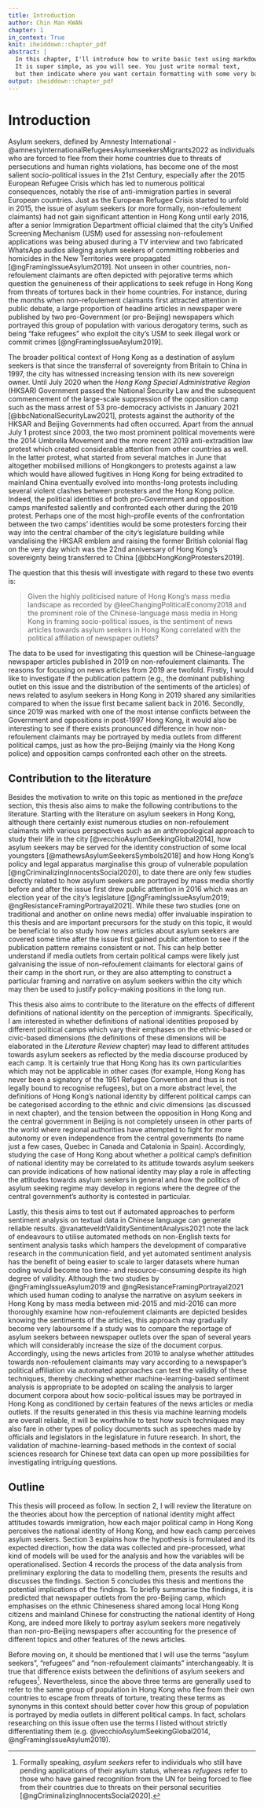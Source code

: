 ```yaml
---
title: Introduction
author: Chin Man KWAN
chapter: 1
in_context: True
knit: iheiddown::chapter_pdf
abstract: |
  In this chapter, I'll introduce how to write basic text using markdown.
  It is super simple, as you will see. You just write normal text,
  but then indicate where you want certain formatting with some very basic 'markup'.
output: iheiddown::chapter_pdf
---
```


\setcounter{chapter}{0}

# Introduction {#intro}

Asylum seekers, defined by Amnesty International -@amnestyinternationalRefugeesAsylumseekersMigrants2022 as individuals who are forced to flee from their home countries due to threats of persecutions and human rights violations, has become one of the most salient socio-political issues in the 21st Century, especially after the 2015 European Refugee Crisis which has led to numerous political consequences, notably the rise of anti-immigration parties in several European countries. Just as the European Refugee Crisis started to unfold in 2015, the issue of asylum seekers (or more formally, non-refoulement claimants) had not gain significant attention in Hong Kong until early 2016, after a senior Immigration Department official claimed that the city's Unified Screening Mechanism (USM) used for assessing non-refoulement applications was being abused during a TV interview and two fabricated WhatsApp audios alleging asylum seekers of committing robberies and homicides in the New Territories were propagated [@ngFramingIssueAsylum2019]. Not unseen in other countries, non-refoulement claimants are often depicted with pejorative terms which question the genuineness of their applications to seek refuge in Hong Kong from threats of tortures back in their home countries. For instance, during the months when non-refoulement claimants first attracted attention in public debate, a large proportion of headline articles in newspaper were published by two pro-Government (or pro-Beijing) newspapers which portrayed this group of population with various derogatory terms, such as being "fake refugees" who exploit the city's USM to seek illegal work or commit crimes [@ngFramingIssueAsylum2019].

The broader political context of Hong Kong as a destination of asylum seekers is that since the transferral of sovereignty from Britain to China in 1997, the city has witnessed increasing tension with its new sovereign owner. Until July 2020 when the *Hong Kong Special Administrative Region* (HKSAR) Government passed the National Security Law and the subsequent commencement of the large-scale suppression of the opposition camp such as the mass arrest of 53 pro-democracy activists in January 2021 [@bbcNationalSecurityLaw2021], protests against the authority of the HKSAR and Beijing Governments had often occurred. Apart from the annual July 1 protest since 2003, the two most prominent political movements were the 2014 Umbrella Movement and the more recent 2019 anti-extradition law protest which created considerable attention from other countries as well. In the latter protest, what started from several matches in June that altogether mobilised millions of Hongkongers to protests against a law which would have allowed fugitives in Hong Kong for being extradited to mainland China eventually evolved into months-long protests including several violent clashes between protesters and the Hong Kong police. Indeed, the political identities of both pro-Government and opposition camps manifested saliently and confronted each other during the 2019 protest. Perhaps one of the most high-profile events of the confrontation between the two camps' identities would be some protesters forcing their way into the central chamber of the city's legislature building while vandalising the HKSAR emblem and raising the former British colonial flag on the very day which was the 22nd anniversary of Hong Kong's sovereignty being transferred to China [@bbcHongKongProtesters2019].

The question that this thesis will investigate with regard to these two events is:

> Given the highly politicised nature of Hong Kong's mass media landscape as recorded by @leeChangingPoliticalEconomy2018 and the prominent role of the Chinese-language mass media in Hong Kong in framing socio-political issues, is the sentiment of news articles towards asylum seekers in Hong Kong correlated with the political affiliation of newspaper outlets?

The data to be used for investigating this question will be Chinese-language newspaper articles published in 2019 on non-refoulement claimants. The reasons for focusing on news articles from 2019 are twofold. Firstly, I would like to investigate if the publication pattern (e.g., the dominant publishing outlet on this issue and the distribution of the sentiments of the articles) of news related to asylum seekers in Hong Kong in 2019 shared any similarities compared to when the issue first became salient back in 2016. Secondly, since 2019 was marked with one of the most intense conflicts between the Government and oppositions in post-1997 Hong Kong, it would also be interesting to see if there exists pronounced difference in how non-refoulement claimants may be portrayed by media outlets from different political camps, just as how the pro-Beijing (mainly via the Hong Kong police) and opposition camps confronted each other on the streets.

## Contribution to the literature

Besides the motivation to write on this topic as mentioned in the *preface* section, this thesis also aims to make the following contributions to the literature. Starting with the literature on asylum seekers in Hong Kong, although there certainly exist numerous studies on non-refoulement claimants with various perspectives such as an anthropological approach to study their life in the city [@vecchioAsylumSeekingGlobal2014], how asylum seekers may be served for the identity construction of some local youngsters [@mathewsAsylumSeekersSymbols2018] and how Hong Kong's policy and legal apparatus marginalise this group of vulnerable population [@ngCriminalizingInnocentsSocial2020], to date there are only few studies directly related to how asylum seekers are portrayed by mass media shortly before and after the issue first drew public attention in 2016 which was an election year of the city's legislature [@ngFramingIssueAsylum2019; @ngResistanceFramingPortrayal2021]. While these two studies (one on traditional and another on online news media) offer invaluable inspiration to this thesis and are important precursors for the study on this topic, it would be beneficial to also study how news articles about asylum seekers are covered some time after the issue first gained public attention to see if the publication pattern remains consistent or not. This can help better understand if media outlets from certain political camps were likely just galvanising the issue of non-refoulement claimants for electoral gains of their camp in the short run, or they are also attempting to construct a particular framing and narrative on asylum seekers within the city which may then be used to justify policy-making positions in the long run.

This thesis also aims to contribute to the literature on the effects of different definitions of national identity on the perception of immigrants. Specifically, I am interested in whether definitions of national identities proposed by different political camps which vary their emphases on the ethnic-based or civic-based dimensions (the definitions of these dimensions will be elaborated in the *Literature Review* chapter) may lead to different attitudes towards asylum seekers as reflected by the media discourse produced by each camp. It is certainly true that Hong Kong has its own particularities which may not be applicable in other cases (for example, Hong Kong has never been a signatory of the 1951 Refugee Convention and thus is not legally bound to recognise refugees), but on a more abstract level, the definitions of Hong Kong's national identity by different political camps can be categorised according to the ethnic and civic dimensions (as discussed in next chapter), and the tension between the opposition in Hong Kong and the central government in Beijing is not completely unseen in other parts of the world where regional authorities have attempted to fight for more autonomy or even independence from the central governments (to name just a few cases, Quebec in Canada and Catalonia in Spain). Accordingly, studying the case of Hong Kong about whether a political camp's definition of national identity may be correlated to its attitude towards asylum seekers can provide indications of how national identity may play a role in affecting the attitudes towards asylum seekers in general and how the politics of asylum seeking regime may develop in regions where the degree of the central government's authority is contested in particular.

Lastly, this thesis aims to test out if automated approaches to perform sentiment analysis on textual data in Chinese language can generate reliable results. @vanatteveldtValiditySentimentAnalysis2021 note the lack of endeavours to utilise automated methods on non-English texts for sentiment analysis tasks which hampers the development of comparative research in the communication field, and yet automated sentiment analysis has the benefit of being easier to scale to larger datasets where human coding would become too time- and resource-consuming despite its high degree of validity. Although the two studies by @ngFramingIssueAsylum2019 and @ngResistanceFramingPortrayal2021 which used human coding to analyse the narrative on asylum seekers in Hong Kong by mass media between mid-2015 and mid-2016 can more thoroughly examine how non-refoulement claimants are depicted besides knowing the sentiments of the articles, this approach may gradually become very laboursome if a study was to compare the reportage of asylum seekers between newspaper outlets over the span of several years which will considerably increase the size of the document corpus. Accordingly, using the news articles from 2019 to analyse whether attitudes towards non-refoulement claimants may vary according to a newspaper's political affiliation via automated approaches can test the validity of these techniques, thereby checking whether machine-learning-based sentiment analysis is appropriate to be adopted on scaling the analysis to larger document corpora about how socio-political issues may be portrayed in Hong Kong as conditioned by certain features of the news articles or media outlets. If the results generated in this thesis via machine learning models are overall reliable, it will be worthwhile to test how such techniques may also fare in other types of policy documents such as speeches made by officials and legislators in the legislature in future research. In short, the validation of machine-learning-based methods in the context of social sciences research for Chinese text data can open up more possibilities for investigating intriguing questions.

## Outline

This thesis will proceed as follow. In section 2, I will review the literature on the theories about how the perception of national identity might affect attitudes towards immigration, how each major political camp in Hong Kong perceives the national identity of Hong Kong, and how each camp perceives asylum seekers. Section 3 explains how the hypothesis is formulated and its expected direction, how the data was collected and pre-processed, what kind of models will be used for the analysis and how the variables will be operationalised. Section 4 records the process of the data analysis from preliminary exploring the data to modelling them, presents the results and discusses the findings. Section 5 concludes this thesis and mentions the potential implications of the findings. To briefly summarise the findings, it is predicted that newspaper outlets from the pro-Beijing camp, which emphasises on the ethnic Chineseness shared among local Hong Kong citizens and mainland Chinese for constructing the national identity of Hong Kong, are indeed more likely to portray asylum seekers more negatively than non-pro-Beijing newspapers after accounting for the presence of different topics and other features of the news articles.

Before moving on, it should be mentioned that I will use the terms "asylum seekers", "refugees" and "non-refoulement claimants" interchangeably. It is true that difference exists between the definitions of asylum seekers and refugees[^1]. Nevertheless, since the above three terms are generally used to refer to the same group of population in Hong Kong who flee from their own countries to escape from threats of torture, treating these terms as synonyms in this context should better cover how this group of population is portrayed by media outlets in different political camps. In fact, scholars researching on this issue often use the terms I listed without strictly differentiating them (e.g. @vecchioAsylumSeekingGlobal2014, @ngFramingIssueAsylum2019).

[^1]: Formally speaking, *asylum seekers* refer to individuals who still have pending applications of their asylum status, whereas *refugees* refer to those who have gained recognition from the UN for being forced to flee from their countries due to threats on their personal securities [@ngCriminalizingInnocentsSocial2020].
